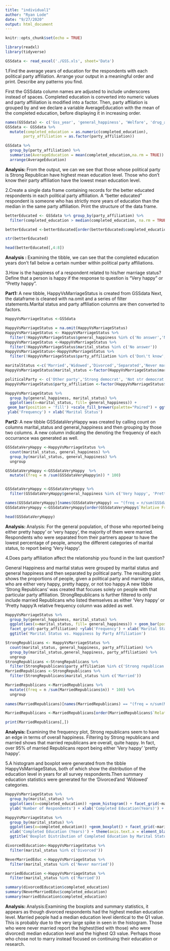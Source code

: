 ```yaml
---
title: "individual1"
author: "Ryan Lode"
date: "9/27/2020"
output: html_document
---
```





```r
knitr::opts_chunk$set(echo = TRUE)
```



```r
library(readxl)
library(tidyverse)
```
```r
GSSdata <- read_excel('./GSS.xls', sheet='Data')
```

1.Find the average years of education for the respondents with each political party affiliation. Arrange your output in a meaningful order and print. Describe any patterns you find.


First the GSSdata column names are adjusted to include underscores instead
of spaces. Completed education is converted into numeric values and party affiiliation is modified into a factor. Then, party affilation is grouped by and we declare a variable AverageEducation with the mean of the completed education, before displaying it in increasing order. 


```r
names(GSSdata) <- c('Gss_year', 'general_happiness', 'Welfare', 'drug_addiction', 'national_health', 'environment','party_affiliation','completed_education','respondent_age','marital_status', 'respondent_id', 'ballot_used')
GSSdata <- GSSdata %>%
  mutate(completed_education = as.numeric(completed_education), 
        party_affiliation = as.factor(party_affiliation))

GSSdata %>%
  group_by(party_affiliation) %>%
  summarise(AverageEducation = mean(completed_education,na.rm = TRUE)) %>%
  arrange(AverageEducation)

```

**Analysis: **From the output, we can we see that those whose political party is Strong Republican have highest mean education level. Those who don't know their party affiliation have the lowest mean education level. 


2.Create a single data frame containing records for the better educated respondents in each political party affiliation. A “better educated” respondent is someone who has strictly more years of education than the median in the same party affiliation. Print the structure of the data frame.

```r
betterEducated <- GSSdata %>% group_by(party_affiliation) %>% 
  filter(completed_education > median(completed_education, na.rm = TRUE))

betterEducated <-betterEducated[order(betterEducated$completed_education),]

str(betterEducated)
```

```r
head(betterEducated[,4:8])
```

**Analysis : ** Examining the tibble, we can see that the completed education years don't fall below a certain number within political party affiliations.

3.How is the happiness of a respondent related to his/her marriage status? Define that a person is happy if the response to question is “Very happy” or “Pretty happy”.


**Part1: ** A new tibble, HappyVsMarriageStatus is created from GSSdata
Next, the dataframe is cleaned with na.omit and a series
of filter statements.Marital status and party affiliation columns are 
then converted to factors.

```r
HappyVsMarriageStatus <-GSSdata

HappyVsMarriageStatus = na.omit(HappyVsMarriageStatus)
HappyVsMarriageStatus <- HappyVsMarriageStatus %>%
  filter(!HappyVsMarriageStatus$general_happiness %in% c('No answer','Not applicable','Don\'t know')) 
HappyVsMarriageStatus <-HappyVsMarriageStatus %>%
  filter(!HappyVsMarriageStatus$marital_status %in% c('No answer'))
HappyVsMarriageStatus<-HappyVsMarriageStatus %>%
  filter(!HappyVsMarriageStatus$party_affiliation %in% c('Don\'t know', 'No answer'))

maritalStatus <-c('Married','Widowed','Divorced','Separated','Never married')
HappyVsMarriageStatus$marital_status <-factor(HappyVsMarriageStatus$marital_status, levels = maritalStatus)

politicalParty <- c('Other party','Strong democrat', 'Not str democrat','Ind,near dem','Independent','Ind,near rep', 'Not str republican','Strong republican')
HappyVsMarriageStatus$party_affiliation <-factor(HappyVsMarriageStatus$party_affiliation, levels = politicalParty)
```
```r
HappyVsMarriageStatus %>%
  group_by(general_happiness, marital_status) %>%
  ggplot(aes(x=marital_status, fill= general_happiness)) +
 geom_bar(position = 'fill') +scale_fill_brewer(palette="Paired") + ggtitle('Marital Status vs. Happiness') + 
 ylab('Frequency') + xlab('Marital Status')
```

**Part2: **A new tibble GSSdataVeryHappy was created by
calling count on columns marital_status and general_happiness
and then grouping by those two columns. A new column indicating the
denoting the frequency of each occurrance was generated as well.

```r
GSSdataVeryHappy <-HappyVsMarriageStatus %>%
  count(marital_status, general_happiness) %>%
  group_by(marital_status, general_happiness) %>%
  ungroup

GSSdataVeryHappy <-GSSdataVeryHappy  %>%
  mutate((freq = n /sum(GSSdataVeryHappy$n)) * 100)


GSSdataVeryHappy <-GSSdataVeryHappy %>%
  filter(GSSdataVeryHappy$general_happiness %in% c('Very happy', 'Pretty happy'))

names(GSSdataVeryHappy)[names(GSSdataVeryHappy) == "(freq = n/sum(GSSdataVeryHappy$n)) * 100"] <- 'Relative Frequency'
GSSdataVeryHappy <-GSSdataVeryHappy[order(GSSdataVeryHappy$`Relative Frequency`, decreasing = TRUE), ]
```

```r
head(GSSdataVeryHappy)

```

**Analysis: **Analysis: For the general population, of those who reported being either pretty happy' or 'very happy', the majority of them were married. Respondents who were separated from their partners appear to have the lowest percentage of people, among the different categories of marital status, to report being 'Very Happy'.

4.Does party affiliation affect the relationship you found in the last question?

General Happiness and marital status were grouped by marital status and
general happiness and then separated by political party. 
The resulting plot shows the  proportions of people, given a political
party and marriage status, who are either very happy, pretty happy,
or not too happy.A new tibble 'Strong Republicans' was created that 
focuses solely on people with that particular party affiliation.
StrongRepublicans is further filtered to only include married
Republicans who listed themselves as either 'Very happy' or 'Pretty happy'A relative frequency column was added as well. 

```r
HappyVsMarriageStatus %>%
  group_by(general_happiness, marital_status) %>%
  ggplot(aes(x=marital_status, fill= general_happiness)) + geom_bar(position = 'fill') +scale_fill_brewer(palette="Paired") + theme(axis.text.x = element_text(angle = 90, hjust = 1))+
  facet_grid(~party_affiliation) +ylab('Frequency') + xlab('Marital Status') +
  ggtitle('Marital Status vs. Happiness by Party Affiliation')
```

```r
StrongRepublicans <- HappyVsMarriageStatus %>%
  count(marital_status, general_happiness, party_affiliation) %>%
  group_by(marital_status,general_happiness, party_affiliation) %>%
  ungroup
StrongRepublicans <-StrongRepublicans %>%
  filter(StrongRepublicans$party_affiliation %in% c('Strong republican'))
MarriedRepublicans <-StrongRepublicans %>%
  filter(StrongRepublicans$marital_status %in% c('Married'))

MarriedRepublicans <-MarriedRepublicans %>%
  mutate((freq = n /sum(MarriedRepublicans$n)) * 100) %>% 
  ungroup
  
names(MarriedRepublicans)[names(MarriedRepublicans) == "(freq = n/sum(MarriedRepublicans$n)) * 100"] <- 'Relative Frequency %'

MarriedRepublicans <-MarriedRepublicans[order(MarriedRepublicans$`Relative Frequency %`, decreasing = TRUE),]


```

```r
print(MarriedRepublicans[,])
```

**Analysis: **Examining the frequency plot, Strong republicans seem to have an edge in terms of overall happiness. Filtering by Strong republicans and married shows that married republicans are overall, quite happy. In fact, over 95% of married Republicans report being either 'Very happy' 'pretty happy'.


5.A histogram and boxplot were generated from the tibble HappyVsMarriageStatus, both of which show the distribution of the education level in years for all survey respondents.Then summary education statistics were generated for the 'Divorced'and 'Widowed' categories. 

```r
HappyVsMarriageStatus %>%
  group_by(marital_status) %>%
  ggplot(aes(x=completed_education)) +geom_histogram() + facet_grid(~marital_status) +
  ylab('Number of Respondents') + xlab('Completed Education(Years)') + ggtitle('Distribution of Completed Education by Marital Status')
```


```r
HappyVsMarriageStatus %>%
  group_by(marital_status) %>%
  ggplot(aes(x=completed_education)) +geom_boxplot() + facet_grid(~marital_status,)+ coord_flip()+
  xlab('Completed Education (Years)') + theme(axis.text.x = element_blank(),axis.ticks.x  = element_blank()) + 
  ggtitle('Boxplot Distribution of Completed Education by Marital Status')

```

```r
divorcedEducation<-HappyVsMarriageStatus %>%
  filter(marital_status %in% c('Divorced'))

NeverMarriedEduc <-HappyVsMarriageStatus %>%
  filter(marital_status %in% c('Never married'))

marriedEducation <-HappyVsMarriageStatus %>%
  filter(marital_status %in% c('Married'))
```

```r
summary(divorcedEducation$completed_education)
summary(NeverMarriedEduc$completed_education)
summary(marriedEducation$completed_education)
```

**Analysis: **Analysis:Examining the boxplots and summary statistics, it appears as though divorced respondents had the highest median education level. Married people had a median education level identical to the Q1 value. This is probably due to the very large spike in 
seen in the histogram. Those who were never married report the highest(tied with those) who were divorced) median education level and the highest Q3 value. Perhaps those who chose not to marry instead focused on continuing their education or research.

